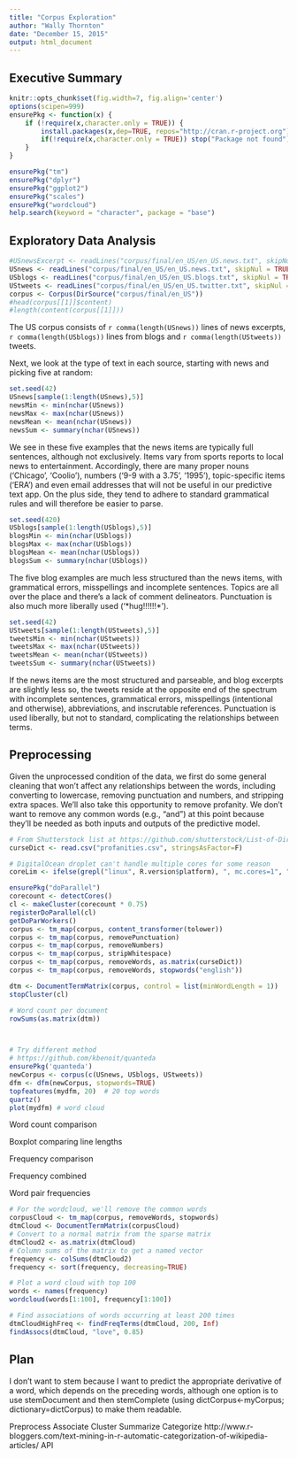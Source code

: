 ```yaml
---
title: "Corpus Exploration"
author: "Wally Thornton"
date: "December 15, 2015"
output: html_document
---
```

## Executive Summary

```r
knitr::opts_chunk$set(fig.width=7, fig.align='center')
options(scipen=999)
ensurePkg <- function(x) {
    if (!require(x,character.only = TRUE)) {
        install.packages(x,dep=TRUE, repos="http://cran.r-project.org")
        if(!require(x,character.only = TRUE)) stop("Package not found")
    }
}

ensurePkg("tm")
ensurePkg("dplyr")
ensurePkg("ggplot2")
ensurePkg("scales")
ensurePkg("wordcloud")
help.search(keyword = "character", package = "base")
```

## Exploratory Data Analysis

```r
#USnewsExcerpt <- readLines("corpus/final/en_US/en_US.news.txt", skipNul = TRUE, n=10000)
USnews <- readLines("corpus/final/en_US/en_US.news.txt", skipNul = TRUE)
USblogs <- readLines("corpus/final/en_US/en_US.blogs.txt", skipNul = TRUE)
UStweets <- readLines("corpus/final/en_US/en_US.twitter.txt", skipNul = TRUE)
corpus <- Corpus(DirSource("corpus/final/en_US"))
#head(corpus[[1]]$content)
#length(content(corpus[[1]]))
```

The US corpus consists of `r comma(length(USnews))` lines of news excerpts, `r comma(length(USblogs))` lines from blogs and `r comma(length(UStweets))` tweets.

Next, we look at the type of text in each source, starting with news and picking five at random:
```r
set.seed(42)
USnews[sample(1:length(USnews),5)]
newsMin <- min(nchar(USnews))
newsMax <- max(nchar(USnews))
newsMean <- mean(nchar(USnews))
newsSum <- summary(nchar(USnews))
```

We see in these five examples that the news items are typically full sentences, although not exclusively. Items vary from sports reports to local news to entertainment. Accordingly, there are many proper nouns ('Chicago', 'Coolio'), numbers ('9-9 with a 3.75', '1995'), topic-specific items ('ERA') and even email addresses that will not be useful in our predictive text app. On the plus side, they tend to adhere to standard grammatical rules and will therefore be easier to parse.

```r
set.seed(420)
USblogs[sample(1:length(USblogs),5)]
blogsMin <- min(nchar(USblogs))
blogsMax <- max(nchar(USblogs))
blogsMean <- mean(nchar(USblogs))
blogsSum <- summary(nchar(USblogs))
```

The five blog examples are much less structured than the news items, with grammatical errors, misspellings and incomplete sentences. Topics are all over the place and there's a lack of comment delineators. Punctuation is also much more liberally used ('\*hug!!!!!!\*').

```r
set.seed(42)
UStweets[sample(1:length(UStweets),5)]
tweetsMin <- min(nchar(UStweets))
tweetsMax <- max(nchar(UStweets))
tweetsMean <- mean(nchar(UStweets))
tweetsSum <- summary(nchar(UStweets))
```

If the news items are the most structured and parseable, and blog excerpts are slightly less so, the tweets reside at the opposite end of the spectrum with incomplete sentences, grammatical errors, misspellings (intentional and otherwise), abbreviations, and inscrutable references. Punctuation is used liberally, but not to standard, complicating the relationships between terms.

## Preprocessing
Given the unprocessed condition of the data, we first do some general cleaning that won't affect any relationships between the words, including converting to lowercase, removing punctuation and numbers, and stripping extra spaces. We'll also take this opportunity to remove profanity. We don't want to remove any common words (e.g., "and") at this point because they'll be needed as both inputs and outputs of the predictive model.
```r
# From Shutterstock list at https://github.com/shutterstock/List-of-Dirty-Naughty-Obscene-and-Otherwise-Bad-Words
curseDict <- read.csv("profanities.csv", stringsAsFactor=F)

# DigitalOcean droplet can't handle multiple cores for some reason
coreLim <- ifelse(grepl("linux", R.version$platform), ", mc.cores=1", "")

ensurePkg("doParallel")
corecount <- detectCores()
cl <- makeCluster(corecount * 0.75)
registerDoParallel(cl)
getDoParWorkers()
corpus <- tm_map(corpus, content_transformer(tolower))
corpus <- tm_map(corpus, removePunctuation)
corpus <- tm_map(corpus, removeNumbers)
corpus <- tm_map(corpus, stripWhitespace)
corpus <- tm_map(corpus, removeWords, as.matrix(curseDict))
corpus <- tm_map(corpus, removeWords, stopwords("english"))

dtm <- DocumentTermMatrix(corpus, control = list(minWordLength = 1))
stopCluster(cl)

# Word count per document
rowSums(as.matrix(dtm))



# Try different method
# https://github.com/kbenoit/quanteda
ensurePkg('quanteda')
newCorpus <- corpus(c(USnews, USblogs, UStweets))
dfm <- dfm(newCorpus, stopwords=TRUE)
topfeatures(mydfm, 20)  # 20 top words
quartz()
plot(mydfm) # word cloud
```

Word count comparison

Boxplot comparing line lengths

Frequency comparison

Frequency combined

Word pair frequencies

```r
# For the wordcloud, we'll remove the common words
corpusCloud <- tm_map(corpus, removeWords, stopwords)
dtmCloud <- DocumentTermMatrix(corpusCloud)
# Convert to a normal matrix from the sparse matrix
dtmCloud2 <- as.matrix(dtmCloud)
# Column sums of the matrix to get a named vector
frequency <- colSums(dtmCloud2)
frequency <- sort(frequency, decreasing=TRUE)

# Plot a word cloud with top 100
words <- names(frequency)
wordcloud(words[1:100], frequency[1:100])

# Find associations of words occurring at least 200 times
dtmCloudHighFreq <- findFreqTerms(dtmCloud, 200, Inf)
findAssocs(dtmCloud, "love", 0.85)
```

## Plan
I don't want to stem because I want to predict the appropriate derivative of a word, which depends on the preceding words, although one option is to use stemDocument and then stemComplete (using dictCorpus<-myCorpus; dictionary=dictCorpus) to make them readable.


Preprocess
Associate
Cluster
Summarize
Categorize
http://www.r-bloggers.com/text-mining-in-r-automatic-categorization-of-wikipedia-articles/
API